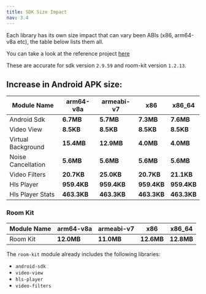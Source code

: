 ```yaml
---
title: SDK Size Impact
nav: 3.4
---
```

Each library has its own size impact that can vary been ABIs (x86, arm64-v8a etc), the table below lists them all.

You can take a look at the reference project [here](https://github.com/100mslive/Android-Size-Reference-App/)

These are accurate for sdk version `2.9.59` and room-kit version `1.2.13`.

## Increase in Android APK size:

|  Module Name     	|  arm64-v8a   |	armeabi-v7	|	x86		| x86_64
| -------------------|--------------|----------------|-----------|-------|
| Android Sdk 	| **6.7MB**	|	**5.7MB**  	|	**7.3MB**	| 	**7.6MB** 	|
| Video View 	| **8.5KB**	|	**8.5KB**  	|	**8.5KB**	| 	**8.5KB** 	|
| Virtual Background 	| **15.4MB**	|	**12.9MB**  	|	**4.0MB**	| 	**4.0MB** 	|
| Noise Cancellation 	| **5.6MB**	|	**5.6MB**  	|	**5.6MB**	| 	**5.6MB** 	|
| Video Filters 	| **20.7KB**	|	**25.0KB**  	|	**20.7KB**	| 	**21.1KB** 	|
| Hls Player 	| **959.4KB**	|	**959.4KB**  	|	**959.4KB**	| 	**959.4KB** 	|
| Hls Player Stats 	| **463.3KB**	|	**463.3KB**  	|	**463.3KB**	| 	**463.3KB** 	|

### Room Kit

|  Module Name     	|  arm64-v8a   |	armeabi-v7	|	x86		| x86_64
| -------------------|--------------|----------------|-----------|-------|
| Room Kit 	| **12.0MB**	|	**11.0MB**  	|	**12.6MB**	| 	**12.8MB** 	|

The `room-kit` module already includes the following libraries:
- `android-sdk`
- `video-view`
- `hls-player`
- `video-filters`

